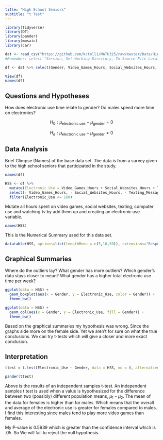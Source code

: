 ```yaml
---
title: "High School Seniors"
subtitle: "t Test"
---
```



```r
library(tidyverse)
library(DT)
library(pander)
library(mosaic)
library(car)

dat <- read_csv("https://github.com/kctolli/MATH325/raw/master/Data/HighSchoolSeniors.csv") %>% na.omit()
#Remember: select "Session, Set Working Directory, To Source File Location", and then play this R-chunk into your console to read the HSS data into R. 

df <- dat %>% select(Gender, Video_Games_Hours, Social_Websites_Hours, Texting_Messaging_Hours, Computer_Use_Hours, Watching_TV_Hours)
```

```r
View(df)
names(df)
```


<!-- ## Instructions -->

<!-- 1. Use the HSS dataset in R to come up with a question that can be answered with a t Test.  -->
<!--   + Here is a link to the survey given to the students that participated in the [study](https://ww2.amstat.org/censusatschool/pdfs/C@SQuestionnaire.pdf): -->
<!--   + (Use the link to learn about what each column of data in the data set represents.) -->

<!-- 2. Establish why your question is interesting and rephrase the question using a statistical "null" and "alternative" hypothesis.  -->
<!--   + (Hint, see the "Math 325 Notebook -> R Help -> R-Markdown Hints" page of your textbook for instructions on how to write mathematical hypotheses.) -->

<!-- 3. Clearly answer your question using statistics. Be sure to compute a p-value and provide supporting numerical and graphical summaries.  -->
<!--   + Note: you can create "groups" from the data in many ways.  -->

## Questions and Hypotheses

How does electronic use time relate to gender? Do males spend more time on electronics? 

$$
  H_0: \mu_\text{electronic use} - \mu_\text{gender} = 0
$$

$$
  H_a: \mu_\text{electronic use} - \mu_\text{gender} \neq 0
$$

## Data Analysis

Brief Glimpse (Names) of the base data set. The data is from a survey given to the high school seniors that participated in the study. 

```r
names(df)
```

```r
HSS <- df %>% 
  mutate(Electronic_Use = Video_Games_Hours + Social_Websites_Hours + Texting_Messaging_Hours + Computer_Use_Hours + Watching_TV_Hours) %>% 
  select(- Video_Games_Hours, - Social_Websites_Hours, - Texting_Messaging_Hours, - Computer_Use_Hours,  - Watching_TV_Hours) %>% 
  filter(Electronic_Use <= 160)
```

Mutate all hours spent on video games, social websites, texting, computer use and watching tv by add them up and creating an electronic use variable. 

```r
names(HSS)
```

This is the Numerical Summary used for this data set.

```r
datatable(HSS, options=list(lengthMenu = c(5,10,50)), extensions="Responsive")
```

## Graphical Summaries

Where do the outliers lay? What gender has more outliers? Which gender's data stays closer to mean? What gender has a higher total electronic use time per week? 

```r
ggplot(data = HSS) + 
  geom_boxplot(aes(x = Gender, y = Electronic_Use, color = Gender)) +
  theme_bw()

ggplot(data = HSS) + 
  geom_col(aes(x = Gender, y = Electronic_Use, fill = Gender)) +
  theme_bw()
```

Based on the graphical summaries my hypothesis was wrong. Since the graphs side more on the female side. Yet we aren't for sure on what the true conclusions. We can try t-tests which will give a closer and more exact conclusion. 

## Interpretation

```r
ttest = t.test(Electronic_Use ~ Gender, data = HSS, mu = 0, alternative = "two.sided", conf.level = 0.95)

pander(ttest)
```

Above is the results of an independent samples t-test. An independent samples t test is used when a value is hypothesized for the difference between two (possibly) different population means, $\mu_1 - \mu_2$. The mean of the data for females is higher than for males. Which means that the overall and average of the electronic use is greater for females compared to males. I find this interesting since males tend to play more video games than females. 

My P-value is 0.5939 which is greater than the confidence interval which is .05. So We will fail to reject the null hypothesis.  

<!-- ```{r qqplot} -->
<!-- qqPlot(Electronic_Use ~ Gender, data = HSS) -->
<!-- ``` -->

